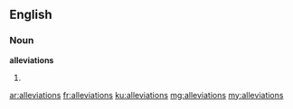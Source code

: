 ==English==

===Noun===
'''alleviations'''

# {{plural of|alleviation}}

[[ar:alleviations]]
[[fr:alleviations]]
[[ku:alleviations]]
[[mg:alleviations]]
[[my:alleviations]]